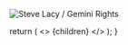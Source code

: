 <ArticleCard
  title="Steve Lacy / Gemini Rights"
  href="/review/stevelacy2L/"
  actionIcon="arrowRight">

![Steve Lacy / Gemini Rights](../../images/cd/stevelacy2L.jpg)

</ArticleCard>

  return (
    <>
      {children}
    </>
  );
}